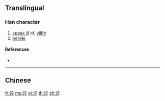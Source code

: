 {{character info/new}}
{{also|誶}}
==Translingual==

===Han character===
{{Han char|rn=149|rad=讠|as=08|sn=10|four=|canj=IVYOJ}}

# [[speak ill]] of, [[vilify]]
# [[berate]]

====References====
* {{Han ref|kx=1188.181|hdz=63992.020|uh=8C07|ud=35847}}

----

==Chinese==
{{zh-see|誶}}

[[fr:谇]]
[[mg:谇]]
[[pl:谇]]
[[th:谇]]
[[zh:谇]]